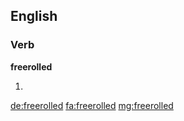 ==English==

===Verb===
'''freerolled'''

# {{en-past of|freeroll}}

[[de:freerolled]]
[[fa:freerolled]]
[[mg:freerolled]]
